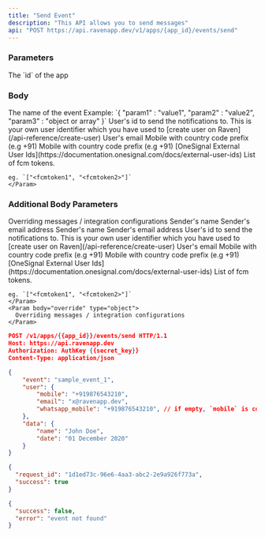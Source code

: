 ```yaml
---
title: "Send Event"
description: "This API allows you to send messages"
api: "POST https://api.ravenapp.dev/v1/apps/{app_id}/events/send"
---
```


### Parameters

<Param path="app_id" type="string" required>
  The `id` of the app
</Param>

### Body

<Param body="event" type="string" required>
  The name of the event
</Param>

<Param body="data" type="object">
  Example: `{ "param1" : "value1", "param2" : "value2", "param3" : "object or array" }`
</Param>

<Param body="user" type="object">
  <Expandable>
    <Param body="user_id" type="string">
      User's id to send the notifications to. This is your own user identifier which
      you have used to [create user on Raven](/api-reference/create-user)
    </Param>
    <Param body="email" type="string">
      User's email
    </Param>
    <Param body="mobile" type="string">
      Mobile with country code prefix (e.g +91)
    </Param>
    <Param body="whatsapp_mobile" type="string">
      Mobile with country code prefix (e.g +91)
    </Param>
    <Param body="onesignal_external_id" type="string">
      [OneSignal External User
      Ids](https://documentation.onesignal.com/docs/external-user-ids)
    </Param>
    <Param body="fcm_tokens" type="string[]">
    List of fcm tokens.

    eg. `["<fcmtoken1", "<fcmtoken2>"]`
    </Param>

  </Expandable>
</Param>

### Additional Body Parameters

<Param body="override" type="object">
  Overriding messages / integration configurations
  <Expandable>
    <Param body="email" type="object">
      <Expandable>
        <Param body="from" type="object">
          <Expandable>
            <Param body="name" type="string">
              Sender's name
            </Param>
            <Param body="address" type="string">
              Sender's email address
            </Param>
          </Expandable>
        </Param>
      </Expandable>
    </Param>
    <Param body="cc" type="[]object">
      <Expandable>
        <Param type="object">
          <Expandable>
            <Param body="name" type="string">
              Sender's name
            </Param>
            <Param body="address" type="string">
              Sender's email address
            </Param>
          </Expandable>
        </Param>
      </Expandable>
    </Param>
    <Param body="sms" type="object">
      <Expandable></Expandable>
    </Param>
    <Param body="whatsapp" type="object">
      <Expandable></Expandable>
    </Param>
    <Param body="slack" type="object">
      <Expandable></Expandable>
    </Param>
  </Expandable>
</Param>

<Param body="user" type="object">
  <Expandable>
    <Param body="user_id" type="string">
      User's id to send the notifications to. This is your own user identifier which
      you have used to [create user on Raven](/api-reference/create-user)
    </Param>
    <Param body="email" type="string">
      User's email
    </Param>
    <Param body="mobile" type="string">
      Mobile with country code prefix (e.g +91)
    </Param>
    <Param body="whatsapp_mobile" type="string">
      Mobile with country code prefix (e.g +91)
    </Param>
    <Param body="onesignal_external_id" type="string">
      [OneSignal External User
      Ids](https://documentation.onesignal.com/docs/external-user-ids)
    </Param>
    <Param body="fcm_tokens" type="string[]">
    List of fcm tokens.

    eg. `["<fcmtoken1", "<fcmtoken2>"]`
    </Param>
    <Param body="override" type="object">
      Overriding messages / integration configurations
    </Param>

  </Expandable>
</Param>

<RequestExample>

```json Request Example
POST /v1/apps/{{app_id}}/events/send HTTP/1.1
Host: https://api.ravenapp.dev
Authorization: AuthKey {{secret_key}}
Content-Type: application/json

{
    "event": "sample_event_1",
    "user": {
        "mobile": "+919876543210",
        "email": "x@ravenapp.dev",
        "whatsapp_mobile": "+919876543210", // if empty, `mobile` is considered for whatsapp
    },
    "data": {
        "name": "John Doe",
        "date": "01 December 2020"
    }
}
```

</RequestExample>

<ResponseExample>

```json 200 Response
{
  "request_id": "1d1ed73c-96e6-4aa3-abc2-2e9a926f773a",
  "success": true
}
```

```json 404 Response
{
  "success": false,
  "error": "event not found"
}
```

</ResponseExample>
